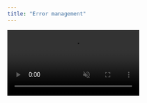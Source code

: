 ```yaml
---
title: "Error management"
---
```


<video autoPlay muted loop playsInline className="w-full aspect-video" src="https://embedd.it/img/Errors.mp4" />

Since we use generative AI to extract information from datasheets—which sometimes lack complete component information—we've implemented robust error management tools to help you.

Errors act as blockers—you cannot proceed to driver or testing generation until you resolve them.

The system also includes warnings, which appear in orange. These non-blocking notifications highlight potentially inconsistent elements in your Component Model.

<Card title="How do I know there is an error?" icon="bolt" color="red">
  When a section contains an error, a red dot appears above the chapter name. Navigate to that section to see error details.
</Card>

<Card title="How do I find an error inside the section?" icon="bolt" color="red">
  In smaller sections (like General component information), error fields are highlighted in red.

  For larger sections (like Registers), we provide an error navigation menu below the Component Model chapters. This menu shows the error count and offers buttons to navigate between errors.
</Card>

### Which types of errors exist?

<AccordionGroup>
  <Accordion title="Warning on inconsistency of register/datatype size" defaultOpen={false}>
    ![](/images/Warning.png)

    Warnings occur in the system when non-blocking inconsistencies are detected. These include cases where a specific register has a size larger than other registers within the same device. You don't have to resolve this to generate testing/driver, however, we suggest to use PDF Backlink feature to doublecheck correctness.&#x20;
  </Accordion>

  <Accordion title="Bit allocation overlap" defaultOpen={false}>
    ![](/images/Overlap.png)

    A bit allocation overlap error occurs when two fields share overlapping bits. In most cases, this is due to an AI extraction error. To resolve this, click the ‘Show Datasheet’ button to open the relevant section in the PDF document. Then, click the field name in the error message to adjust its offset and size.
  </Accordion>

  <Accordion title="Number of offsets exceeds the size of the data type" defaultOpen={false}>
    ![](/images/Size.png)

    This error occurs when the datatype size is incorrect or the bit allocation contains extra fields. To resolve it, click the ‘Show Datasheet’ button to open the relevant section in the PDF document. Depending on the cause of the error, adjust the datatype size, remove extra bits, or change the datatype to an integer.
  </Accordion>

  <Accordion title="Bitfield name is not unique" defaultOpen={false}>
    ![](/images/UniqueName.png)

    Ensure that the names of each bitfield are unique. This applies to reserved bits as well.&#x20;
  </Accordion>
</AccordionGroup>